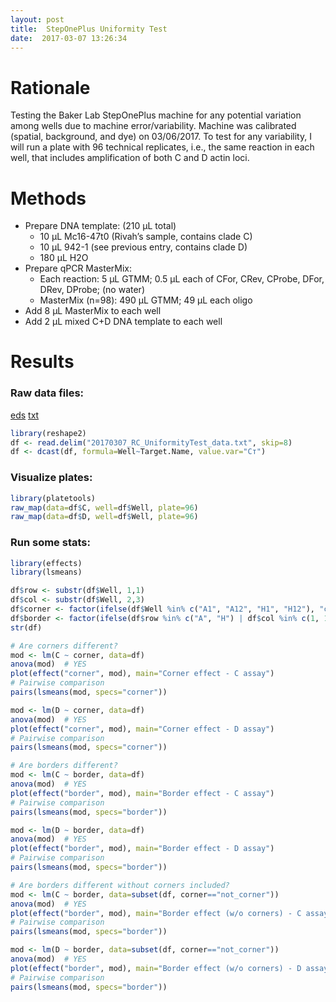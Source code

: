 ```yaml
---
layout: post
title:  StepOnePlus Uniformity Test
date:  2017-03-07 13:26:34
---
```


# Rationale
Testing the Baker Lab StepOnePlus machine for any potential variation among wells due to machine error/variability. Machine was calibrated (spatial, background, and dye) on 03/06/2017. To test for any variability, I will run a plate with 96 technical replicates, i.e., the same reaction in each well, that includes amplification of both C and D actin loci.

# Methods
* Prepare DNA template: (210 µL total)
  + 10 µL Mc16-47t0 (Rivah's sample, contains clade C)
  + 10 µL 942-1 (see previous entry, contains clade D)
  + 180 µL H2O

* Prepare qPCR MasterMix:
  + Each reaction: 5 µL GTMM; 0.5 µL each of CFor, CRev, CProbe, DFor, DRev, DProbe; (no water)
  + MasterMix (n=98): 490 µL GTMM; 49 µL each oligo

* Add 8 µL MasterMix to each well
* Add 2 µL mixed C+D DNA template to each well

# Results

### Raw data files:  

[eds]("20170307_RC_UniformityTest.eds")
[txt]("20170307_RC_UniformityTest_data.txt")

```r
library(reshape2)
df <- read.delim("20170307_RC_UniformityTest_data.txt", skip=8)
df <- dcast(df, formula=Well~Target.Name, value.var="Cт")
```

### Visualize plates: 
```r
library(platetools)
raw_map(data=df$C, well=df$Well, plate=96)
raw_map(data=df$D, well=df$Well, plate=96)
```

### Run some stats:
```r
library(effects)
library(lsmeans)

df$row <- substr(df$Well, 1,1)
df$col <- substr(df$Well, 2,3)
df$corner <- factor(ifelse(df$Well %in% c("A1", "A12", "H1", "H12"), "corner", "not_corner"))
df$border <- factor(ifelse(df$row %in% c("A", "H") | df$col %in% c(1, 12), "border", "not_border"))
str(df)

# Are corners different?
mod <- lm(C ~ corner, data=df)
anova(mod)  # YES
plot(effect("corner", mod), main="Corner effect - C assay")
# Pairwise comparison
pairs(lsmeans(mod, specs="corner"))

mod <- lm(D ~ corner, data=df)
anova(mod)  # YES
plot(effect("corner", mod), main="Corner effect - D assay")
# Pairwise comparison
pairs(lsmeans(mod, specs="corner"))

# Are borders different?
mod <- lm(C ~ border, data=df)
anova(mod)  # YES
plot(effect("border", mod), main="Border effect - C assay")
# Pairwise comparison
pairs(lsmeans(mod, specs="border"))

mod <- lm(D ~ border, data=df)
anova(mod)  # YES
plot(effect("border", mod), main="Border effect - D assay")
# Pairwise comparison
pairs(lsmeans(mod, specs="border"))

# Are borders different without corners included?
mod <- lm(C ~ border, data=subset(df, corner=="not_corner"))
anova(mod)  # YES
plot(effect("border", mod), main="Border effect (w/o corners) - C assay")
# Pairwise comparison
pairs(lsmeans(mod, specs="border"))

mod <- lm(D ~ border, data=subset(df, corner=="not_corner"))
anova(mod)  # YES
plot(effect("border", mod), main="Border effect (w/o corners) - D assay")
# Pairwise comparison
pairs(lsmeans(mod, specs="border"))

```


